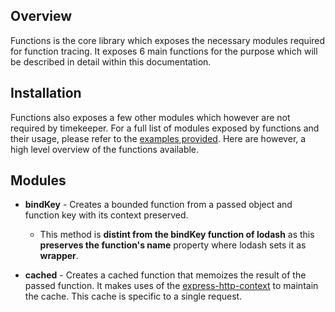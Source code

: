 
## Overview

Functions is the core library which exposes the necessary modules required for function tracing. It exposes 6 main functions for the purpose which will be described in detail
within this documentation.

## Installation

<Installer library="@sliit-foss/functions" />

<div className="border-docs" />

Functions also exposes a few other modules which however are not required by timekeeper. For a full list of modules exposed by functions and their usage,
please refer to the [examples provided](https://www.npmjs.com/package/@sliit-foss/functions?activeTab=readme). Here are however, a high level overview of the functions available.

## Modules

- **bindKey** - Creates a bounded function from a passed object and function key with its context preserved.

  - This method is **distint from the bindKey function of lodash** as this **preserves the function's name** property where lodash sets it as **wrapper**.

- **cached** - Creates a cached function that memoizes the result of the passed function. It makes uses of the [express-http-context](https://www.npmjs.com/package/express-http-context)
  to maintain the cache. This cache is specific to a single request.
